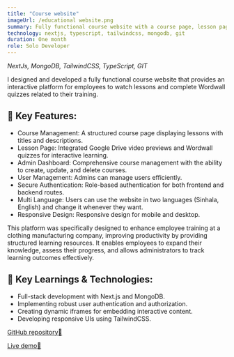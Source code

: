 ```yaml
---
title: "Course website"
imageUrl: /educational website.png
summary: Fully functional course website with a course page, lesson page, admin course management, admin user management, video previews, and playable game preview
technology: nextjs, typescript, tailwindcss, mongodb, git
duration: One month
role: Solo Developer
---
```


_NextJs, MongoDB, TailwindCSS, TypeScript, GIT_

I designed and developed a fully functional course website that provides an interactive platform for employees to watch lessons and complete Wordwall quizzes related to their training.

## 🦾 Key Features:

- Course Management: A structured course page displaying lessons with titles and descriptions.
- Lesson Page: Integrated Google Drive video previews and Wordwall quizzes for interactive learning.
- Admin Dashboard: Comprehensive course management with the ability to create, update, and delete courses.
- User Management: Admins can manage users efficiently.
- Secure Authentication: Role-based authentication for both frontend and backend routes.
- Multi Language: Users can use the website in two languages (Sinhala, English) and change it whenever they want.
- Responsive Design: Responsive design for mobile and desktop.

This platform was specifically designed to enhance employee training at a clothing manufacturing company, improving productivity by providing structured learning resources. It enables employees to expand their knowledge, assess their progress, and allows administrators to track learning outcomes effectively.

## 🧠 Key Learnings & Technologies:

- Full-stack development with Next.js and MongoDB.
- Implementing robust user authentication and authorization.
- Creating dynamic iframes for embedding interactive content.
- Developing responsive UIs using TailwindCSS.

[GitHub repository🔗](https://github.com/it22219916/course)

[Live demo🔗](https://video-quiz-page.netlify.app/)
